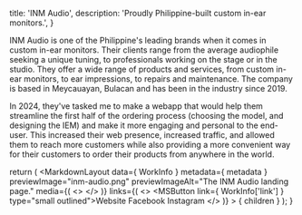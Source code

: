 
  title: 'INM Audio',
  description: 'Proudly Philippine-built custom in-ear monitors.',
}


INM Audio is one of the Philippine's leading brands when it comes in custom in-ear monitors. Their clients range from the average audiophile seeking a unique tuning, to professionals working on the stage or in the studio. They offer a wide range of products and services, from custom in-ear monitors, to ear impressions, to repairs and maintenance. The company is based in Meycauayan, Bulacan and has been in the industry since 2019.

In 2024, they've tasked me to make a webapp that would help them streamline the first half of the ordering process (choosing the model, and designing the IEM) and make it more engaging and personal to the end-user. This increased their web presence, increased traffic, and allowed them to reach more customers while also providing a more convenient way for their customers to order their products from anywhere in the world.

  return (
    <MarkdownLayout
      data={ WorkInfo }
      metadata={ metadata }
      previewImage="inm-audio.png"
      previewImageAlt="The INM Audio landing page."
      media={(
        <>
          <PreviewImage src="/img/inm-audio/inm-audio-model-view.png" alt="A screen capture of the model page." />
          <PreviewImage src="/img/inm-audio/inm-audio-iem-designer.png" alt="A screen capture of the INM Audio IEM designer." />
          <PreviewImage src="/img/inm-audio/inm-audio-models-page.png" alt="A screen capture of the models page." />
        </>
      )}
      links={(
        <>
          <MSButton link={ WorkInfo['link'] } type="small outlined">Website</MSButton>
          <MSButton link="https://facebook.com/inmaudio" type="small outlined">Facebook</MSButton>
          <MSButton link="https://instagram.com/inmaudio" type="small outlined">Instagram</MSButton>
        </>
      )}
    >
      { children }
    </MarkdownLayout>
  );
}